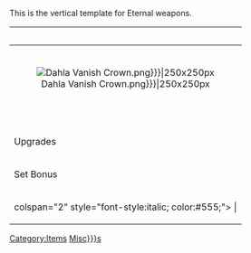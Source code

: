 <noinclude>
This is the vertical template for Eternal weapons.
{{Item_Eternal_Weapon_Vert
| eternal = dahla
| name = Dahla's Throwing Knives
| type = Weapon
| image = Dahla Throwing Knives.png
| attack = Pirouette Throw
| attack_desc =
| attack_tags = <div>{{Item_tag|tag1=Continuous-Shot}}</div>
| attack_stat1 = Ranged Damage: '''14'''
| attack_stat2 = Ammo: '''6'''
| attack_stat3 = Max Distance: '''12'''m
| attack_stat4 = 
| attack_stat5 = 
| attack_stat6 = 
| attack_stat7 = 
| attack_stat8 =
| attack_stat9 =
| ability = Blade Barrier
| ability_desc = Surround yourself with knives. Each blade damages on impact.
| ability_tags = <div>{{Item_tag|tag1=Aura}}</div>
| ability_stat1 = Ranged Damage: '''5'''
| ability_stat2 = Cooldown: '''15'''s
| ability_stat3 = Duration: '''8'''s
| ability_stat4 = Ammo: '''12'''
| ability_stat5 = 
| ability_stat6 = 
| ability_stat7 = 
| ability_stat8 =
| ability_stat9 =
| level2 = Cooldown reduced to 12 seconds
| level3 = Pirouette flings 2 knives every rotation
| set_bonus = '''Deep Pockets:''' Max stack of consumables increased
| flavor = You glide across the boards. They creak. The music drowns your imperfections out.
}}
</noinclude>

<includeonly>
{| class="wikitable" style="width:400px; text-align:left; background:#1c1c1c;"
|-
! colspan="2" style="text-align:center; font-size:130%;" | {{{name|Unnamed Item}}}
|-
| colspan="2" style="text-align:center; font-style:italic; color:#aaa; font-size:90%;" | {{{type|Misc}}}
|-
| colspan="2" style="text-align:center;"| [[File:{{{image|Dahla Vanish Crown.png}}}|250x250px]]
|-
! '''{{{attack}}}'''
|
<ul style="list-style:none; padding-left:0; margin:0;">
  {{#if:{{{attack_tags|}}}|<li>{{{attack_tags}}}</li>}}
  {{#if:{{{attack_stat1|}}}|<li><span style="color:#b59725;">{{{attack_stat1}}}</span></li>}}
  {{#if:{{{attack_stat2|}}}|<li><span style="color:#b59725;">{{{attack_stat2}}}</span></li>}}
  {{#if:{{{attack_stat3|}}}|<li><span style="color:#b59725;">{{{attack_stat3}}}</span></li>}}
  {{#if:{{{attack_stat4|}}}|<li><span style="color:#b59725;">{{{attack_stat4}}}</span></li>}}
  {{#if:{{{attack_stat5|}}}|<li><span style="color:#b59725;">{{{attack_stat5}}}</span></li>}}
  {{#if:{{{attack_stat6|}}}|<li><span style="color:#b59725;">{{{attack_stat6}}}</span></li>}}
  {{#if:{{{attack_stat7|}}}|<li><span style="color:#b59725;">{{{attack_stat7}}}</span></li>}}
  {{#if:{{{attack_stat8|}}}|<li><span style="color:#b59725;">{{{attack_stat8}}}</span></li>}}
  {{#if:{{{attack_stat9|}}}|<li><span style="color:#b59725;">{{{attack_stat9}}}</span></li>}}
  {{#if:{{{attack_desc|}}}|<li><i>{{{attack_desc}}}</i></li>}}
</ul>
|-
! '''{{{ability}}}'''
|
<ul style="list-style:none; padding-left:0; margin:0;">
  {{#if:{{{ability_tags|}}}|<li>{{{ability_tags}}}</li>}}
  {{#if:{{{ability_stat1|}}}|<li><span style="color:#b59725;">{{{ability_stat1}}}</span></li>}}
  {{#if:{{{ability_stat2|}}}|<li><span style="color:#b59725;">{{{ability_stat2}}}</span></li>}}
  {{#if:{{{ability_stat3|}}}|<li><span style="color:#b59725;">{{{ability_stat3}}}</span></li>}}
  {{#if:{{{ability_stat4|}}}|<li><span style="color:#b59725;">{{{ability_stat4}}}</span></li>}}
  {{#if:{{{ability_stat5|}}}|<li><span style="color:#b59725;">{{{ability_stat5}}}</span></li>}}
  {{#if:{{{ability_stat6|}}}|<li><span style="color:#b59725;">{{{ability_stat6}}}</span></li>}}
  {{#if:{{{ability_stat7|}}}|<li><span style="color:#b59725;">{{{ability_stat7}}}</span></li>}}
  {{#if:{{{ability_stat8|}}}|<li><span style="color:#b59725;">{{{ability_stat8}}}</span></li>}}
  {{#if:{{{ability_stat9|}}}|<li><span style="color:#b59725;">{{{ability_stat9}}}</span></li>}}
  {{#if:{{{ability_desc|}}}|<li><i>{{{ability_desc}}}</i></li>}}
</ul>
|-
! Upgrades
|
<ul style="list-style:none; padding-left:0; margin:0;">
  {{#if:{{{level2|}}}|<li>[[File:Icon_Levels_2.png|20px]] {{{level2}}}</li>}}
  {{#if:{{{level3|}}}|<li>[[File:Icon_Levels_3.png|20px]] {{{level3}}}</li>}}
</ul>
|-
! Set Bonus
| [[File:{{{eternal|}}}_set_bonus.png|17px]] {{{set_bonus|missing_set_bonus}}}
|-
| colspan="2" style="font-style:italic; color:#555;"> | {{{flavor|}}}
|}
[[Category:Items]]
[[Category:{{{type|Misc}}}s]]
</includeonly>
